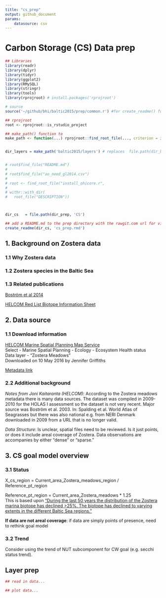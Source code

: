 ```yaml
---
title: "cs_prep"
output: github_document
params: 
    datasource: csv
---
```


# Carbon Storage (CS) Data prep

```r

## Libraries
library(readr)
library(dplyr)
library(tidyr)
library(ggplot2)
library(RMySQL)
library(stringr)
library(tools)
library(rprojroot) # install.packages('rprojroot')

# source
source('~/github/bhi/baltic2015/prep/common.r') #for create_readme() function

## rprojroot
root <- rprojroot::is_rstudio_project

## make_path() function to 
make_path <- function(...) rprojroot::find_root_file(..., criterion = is_rstudio_project)


dir_layers = make_path('baltic2015/layers') # replaces  file.path(dir_baltic, 'layers')


# root$find_file("README.md")
# 
# root$find_file("ao_need_gl2014.csv")
# 
# root <- find_root_file("install_ohicore.r", 
# 
# withr::with_dir(
#   root_file("DESCRIPTION"))



dir_cs   = file.path(dir_prep, 'CS')

## add a README.md to the prep directory with the rawgit.com url for viewing on GitHub
create_readme(dir_cs, 'cs_prep.rmd') 
```

## 1. Background on Zostera data

### 1.1 Why Zostera data

### 1.2 Zostera species in the Baltic Sea

### 1.3 Related publications
[Boström et al 2014](http://onlinelibrary.wiley.com/doi/10.1002/aqc.2424/abstract)  

[HELCOM Red List Biotope Information Sheet](http://helcom.fi/Red%20List%20of%20biotopes%20habitats%20and%20biotope%20complexe/HELCOM%20Red%20List%20AA.H1B7,%20AA.I1B7,%20AA.J1B7,%20AA.M1B7.pdf)  


## 2. Data source  
### 1.1 Download information 
[HELCOM Marine Spatial Planning Map Service](http://maps.helcom.fi/website/msp/index.html)  
Select -  Marine Spatial Planning - Ecology - Ecosystem Health status  
Data layer - "Zostera Meadows"  
Downloaded on 10 May 2016 by Jennifer Griffiths

[Metadata link](http://maps.helcom.fi/website/getMetadata/htm/All/Zostera%20meadows.htm)  

### 2.2 Additional background
*Notes from Joni Kaitaranta (HELCOM)*: According to the Zostera meadows metadata there is many data sources. The dataset was compiled in 2009-2010 for the HOLAS I assessment so the dataset is not very recent. Major source was Boström et al. 2003. In: Spalding et al. World Atlas of Seagrasses but there was also national e.g. from NERI Denmark downloaded in 2009 from a URL that is no longer valid.  

*Data Structure*: Is unclear, spatial files need to be reviewed. Is it just points, or does it include areal coverage of Zostera. Data observations are accompanies by either "dense" or "sparse." 

## 3. CS goal model overview
### 3.1 Status
X_cs_region = Current_area_Zostera_meadows_region / Reference_pt_region  

Reference_pt_region = Current_area_Zostera_meadows * 1.25  
This is based upon ["During the last 50 years the distribution of the Zostera marina biotope has declined >25%. The biotope has declined to varying extents in the different Baltic Sea regions."](http://helcom.fi/Red%20List%20of%20biotopes%20habitats%20and%20biotope%20complexe/HELCOM%20Red%20List%20AA.H1B7,%20AA.I1B7,%20AA.J1B7,%20AA.M1B7.pdf)  

**If data are not areal coverage**: if data are simply points of presence, need to rethink goal model


### 3.2 Trend
Consider using the trend of NUT subcomponent for CW goal (e.g. secchi status trend).  



## Layer prep

```r
## read in data...

## plot data...

```
